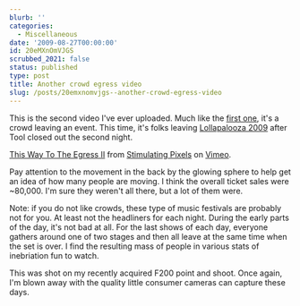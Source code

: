 ```yaml
---
blurb: ''
categories:
  - Miscellaneous
date: '2009-08-27T00:00:00'
id: 20eMXnOmVJGS
scrubbed_2021: false
status: published
type: post
title: Another crowd egress video
slug: /posts/20emxnomvjgs--another-crowd-egress-video
---
```


This is the second video I've ever uploaded. Much like the
[first one](http://www.alanwsmith.com/blog/2009/03/my-first-internet-video-post/),
it's a crowd leaving an event. This time, it's folks leaving
[Lollapalooza 2009](http://2009.lollapalooza.com/) after Tool
closed out the second night.

[This Way To The Egress II](http://vimeo.com/6210194) from
[Stimulating Pixels](http://vimeo.com/user1474685) on
[Vimeo](http://vimeo.com).

Pay attention to the movement in the back by the glowing sphere to
help get an idea of how many people are moving. I think the overall
ticket sales were \~80,000. I'm sure they weren't all there, but a
lot of them were.

Note: if you do not like crowds, these type of music festivals are
probably not for you. At least not the headliners for each night.
During the early parts of the day, it's not bad at all. For the
last shows of each day, everyone gathers around one of two stages
and then all leave at the same time when the set is over. I find
the resulting mass of people in various stats of inebriation fun to
watch.

This was shot on my recently acquired F200 point and shoot. Once
again, I'm blown away with the quality little consumer cameras can
capture these days.
